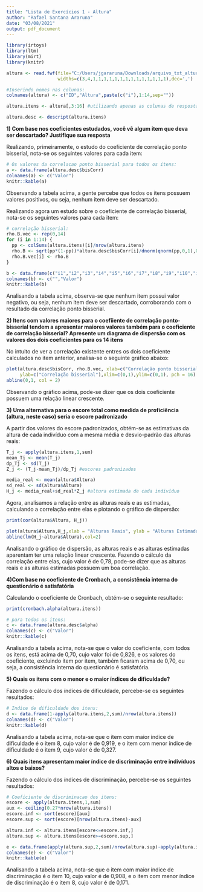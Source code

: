 ```yaml
---
title: "Lista de Exercícios 1 - Altura"
author: "Rafael Santana Araruna"
date: "03/08/2021"
output: pdf_document
---
```


```r
library(irtoys)
library(ltm)
library(mirt)
library(knitr)

altura <- read.fwf(file="C:/Users/jgararuna/Downloads/arquivo_txt_altura.txt",
                   widths=c(3,4,1,1,1,1,1,1,1,1,1,1,1,1,1,1),dec=',')

#Inserindo nomes nas colunas:
colnames(altura) <- c("ID","Altura",paste(c("i"),1:14,sep=""))

altura.itens <- altura[,3:16] #utilizando apenas as colunas de respostas

altura.desc <- descript(altura.itens)
```


**1) Com base nos coeficientes estudados, você vê algum item que deva ser descartado? Justifique sua resposta**

Realizando, primeiramente, o estudo do coeficiente de correlação ponto bisserial, nota-se os seguintes valores para cada item:

```r
# Os valores da correlacao ponto bisserial para todos os itens:
a <- data.frame(altura.desc$bisCorr)
colnames(a) <- c("Valor")
knitr::kable(a)
```

Observando a tabela acima, a gente percebe que todos os itens possuem valores positivos, ou seja, nenhum item deve ser descartado.

Realizando agora um estudo sobre o coeficiente de correlação bisserial, nota-se os seguintes valores para cada item:

```r
# correlação bisserial:
rho.B.vec <- rep(0,14)
for (i in 1:14) {
  pp <- colSums(altura.itens)[i]/nrow(altura.itens)
  rho.B <- sqrt(pp*(1-pp))*altura.desc$bisCorr[i]/dnorm(qnorm(pp,0,1),0,1)
  rho.B.vec[i] <- rho.B
}

b <- data.frame(c("i1","i2","i3","i4","i5","i6","i7","i8","i9","i10","i11","i12","i13","i14"),rho.B.vec)
colnames(b) <- c("","Valor")
knitr::kable(b)
```

Analisando a tabela acima, observa-se que nenhum item possui valor negativo, ou seja, nenhum item deve ser descartado, corroborando com o resultado da correlação ponto bisserial.


**2) Itens com valores maiores para o coefiiente de correlação ponto-bisserial tendem a apresentar maiores valores também para o coeficiente de correlação bisserial? Apresente um
diagrama de dispersão com os valores dos dois coeficientes para os 14 itens**

No intuito de ver a correlação existente entres os dois coeficiente calculados no item anterior, analisa-se o seguinte gráfico abaixo:

```r
plot(altura.desc$bisCorr, rho.B.vec, xlab=c("Correlação ponto bisserial"),
     ylab=c("Correlação bisserial"),xlim=c(0,1),ylim=c(0,1), pch = 16)
abline(0,1, col = 2)
```

Observando o gráfico acima, pode-se dizer que os dois coeficiente possuem uma relação linear crescente.

**3) Uma alternativa para o escore total como medida de proficiência (altura, neste caso)
seria o escore padronizado**

A partir dos valores do escore padronizados, obtém-se as estimativas da altura de cada indivíduo com a mesma média e desvio-padrão das alturas reais:

```r
T_j <- apply(altura.itens,1,sum)
mean_Tj <- mean(T_j)
dp_Tj <- sd(T_j)
Z_j <- (T_j-mean_Tj)/dp_Tj #escores padronizados

media_real <- mean(altura$Altura)
sd_real <- sd(altura$Altura)
H_j <- media_real+sd_real*Z_j #altura estimada de cada indivíduo
```

Agora, analisamos a relação entre as alturas reais e as estimadas, calculando a correlação entre elas e plotando o gráfico de dispersão:

```r
print(cor(altura$Altura, H_j))

plot(altura$Altura,H_j,xlab = "Alturas Reais", ylab = "Alturas Estimadas", pch=16)
abline(lm(H_j~altura$Altura),col=2)
```

Analisando o gráfico de dispersão, as alturas reais e as alturas estimadas aparentam ter uma relação linear crescente. Fazendo o cálculo da correlação entre elas, cujo valor é de 0,78, pode-se dizer que as alturas reais e as alturas estimadas possuem um boa correlação. 


**4)Com base no coeficiente de Cronbach, a consistência interna do questionário é satisfatória**

Calculando o coeficiente de Cronbach, obtém-se o seguinte resultado:

```r
print(cronbach.alpha(altura.itens))

# para todos os itens:
c <- data.frame(altura.desc$alpha)
colnames(c) <- c("Valor")
knitr::kable(c)
```

Analisando a tabela acima, nota-se que o valor do coeficiente, com todos os itens, está acima de 0,70, cujo valor foi de 0,826, e os valores do coeficiente, excluindo item por item, também ficaram acima de 0,70, ou seja, a consistência interna do questionário é satisfatória. 


**5) Quais os itens com o menor e o maior índices de dificuldade?**

Fazendo o cálculo dos índices de dificuldade, percebe-se os seguintes resultados:

```r
# Indice de dificuldade dos itens:
d <- data.frame(1-apply(altura.itens,2,sum)/nrow(altura.itens))
colnames(d) <- c("Valor")
knitr::kable(d)
```

Analisando a tabela acima, nota-se que o item com maior índice de dificuldade é o item 8, cujo valor é de 0,919, e o item com menor índice de dificuldade é o item 9, cujo valor é de 0,327.

**6) Quais itens apresentam maior índice de discriminação entre indivíduos altos e baixos?**

Fazendo o cálculo dos índices de discriminação, percebe-se os seguintes resultados:

```r
# Coeficiente de discriminacao dos itens:
escore <- apply(altura.itens,1,sum)
aux <- ceiling(0.27*nrow(altura.itens))
escore.inf <- sort(escore)[aux]
escore.sup <- sort(escore)[nrow(altura.itens)-aux]

altura.inf <- altura.itens[escore<=escore.inf,]
altura.sup <- altura.itens[escore>=escore.sup,]

e <- data.frame(apply(altura.sup,2,sum)/nrow(altura.sup)-apply(altura.inf,2,sum)/nrow(altura.inf))
colnames(e) <- c("Valor")
knitr::kable(e)

```

Analisando a tabela acima, nota-se que o item com maior índice de discriminação é o item 10, cujo valor é de 0,908, e o item com menor índice de discriminação é o item 8, cujo valor é de 0,171.